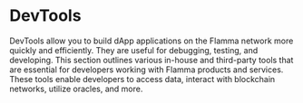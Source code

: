 
# DevTools

DevTools allow you to build dApp applications on the Flamma network more quickly and efficiently. They are useful for debugging, testing, and developing. This section outlines various in-house and third-party tools that are essential for developers working with Flamma products and services. These tools enable developers to access data, interact with blockchain networks, utilize oracles, and more.

<Cards num={2}>
<Cards.Card
    title="FLA Faucet"
    href="https://medium.com/@flammanetwork/grant-proposal-for-flamma-testnet-faucet-66b8956f46d6"
  >
  </Cards.Card>
  <Cards.Card
    title="OpenZeppelin"
    href="https://openzeppelin.com"
  >
  </Cards.Card>

  
</Cards>

<Cards num={2}>
  <Cards.Card
    title="Hardhat"
    href="https://hardhat.org"
  >
  </Cards.Card>
    <Cards.Card
    title="Remix"
    href="https://remix.ethereum.org"
  >
  </Cards.Card>
  
</Cards>

<Cards num={2}>
  <Cards.Card
    title="Replit"
    href="https://replit.com"
  >
  </Cards.Card>
    <Cards.Card
    title="Truffle"
    href="https://trufflesuite.com"
  >
  </Cards.Card>
  
</Cards>

<Cards num={2}>
  <Cards.Card
    title="Ganache"
    href="https://trufflesuite.com/ganache"
  >
  </Cards.Card>
    <Cards.Card
    title="Solidity"
    href="https://soliditylang.org"
  >
  </Cards.Card>
  
</Cards>


